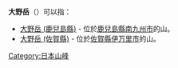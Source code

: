 '''大野岳'''（{{Jpn|j=大野岳|hg=おおのだけ|rm=Ōno-dake}}）可以指：

*[[大野岳_(鹿兒島縣)|大野岳 (鹿兒島縣)]] - 位於[[鹿兒島縣|鹿兒島縣]][[南九州市|南九州市]]的山。
*[[大野岳_(佐賀縣)|大野岳 (佐賀縣)]] - 位於[[佐賀縣|佐賀縣]][[伊万里市|伊万里市]]的山。

{{消歧義}}
[[Category:日本山峰|Category:日本山峰]]